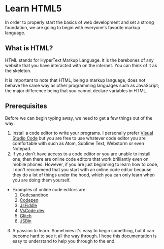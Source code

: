 # Learn HTML5

In order to properly start the basics of web development and set a strong foundation, we are going to begin with everyone's favorite markup language.

## What is HTML?

HTML stands for HyperText Markup Language. It is the barebones of any website that you have interacted with on the internet. You can think of it as the skeleton.

It is important to note that HTML, being a markup language, does not behave the same way as other programming languages such as JavaScript; the major difference being that you cannot declare variables in HTML.

## Prerequisites

Before we can begin typing away, we need to get a few things out of the way:

1. Install a code editor to write your programs. I personally prefer [Visual Studio Code](https://code.visualstudio.com) but you are free to use whatever code editor you are comfortable with such as Atom, Sublime Text, Webstorm or even Notepad.
2. If you don't have access to a code editor or you are unable to install one, then there are online code editors that work brilliantly even on mobile phones. However, if you are just beginning to learn how to code, I don't recommend that you start with an online code editor because they do a lot of things under the hood, which you can only learn when you are doing them yourself.

- Examples of online code editors are:
  1. [Codesandbox](https://codesandbox.io)
  2. [Codepen](https://codepen.io)
  3. [JsFiddle](https://jsfiddle.net)
  4. [VsCode.dev](https://vscode.dev)
  5. [Glitch](https://glitch.com)
  6. [JSBin](https://jsbin.com)

3. A passion to learn. Sometimes it's easy to begin something, but it can become hard to see it all the way through. I hope this documentation is easy to understand to help you through to the end.
